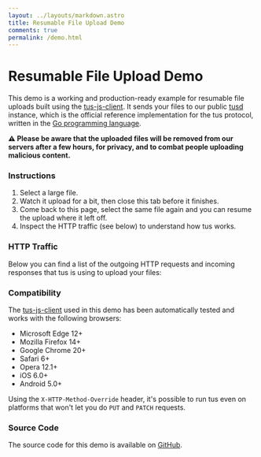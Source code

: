 ```yaml
---
layout: ../layouts/markdown.astro
title: Resumable File Upload Demo
comments: true
permalink: /demo.html
---
```



# Resumable File Upload Demo

This demo is a working and production-ready example for resumable file uploads
built using the [tus-js-client](https://github.com/tus/tus-js-client). It sends
your files to our public [tusd](https://github.com/tus/tusd) instance, which is
the official reference implementation for the tus protocol, written in the
[Go programming language](https://golang.org/).

**:warning: Please be aware that the uploaded files will be removed from our
servers after a few hours, for privacy, and to combat people uploading malicious
content.**

### Instructions

1.  Select a large file.
2.  Watch it upload for a bit, then close this tab before it finishes.
3.  Come back to this page, select the same file again and you can resume the
    upload where it left off.
4.  Inspect the HTTP traffic (see below) to understand how tus works.

<UploadDemo client:load />

### HTTP Traffic

Below you can find a list of the outgoing HTTP requests and incoming responses
that tus is using to upload your files:

<RequestViewer client:load />

### Compatibility

The [tus-js-client](https://github.com/tus/tus-js-client) used in this demo has
been automatically tested and works with the following browsers:

- Microsoft Edge 12+
- Mozilla Firefox 14+
- Google Chrome 20+
- Safari 6+
- Opera 12.1+
- iOS 6.0+
- Android 5.0+

Using the `X-HTTP-Method-Override` header, it's possible to run tus even on
platforms that won't let you do `PUT` and `PATCH` requests.

### Source Code

The source code for this demo is available on
[GitHub](https://github.com/tus/tus.io/blob/main/assets/javascripts/upload-demo.js).
